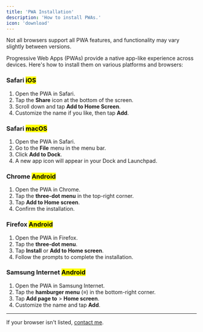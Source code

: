 ```yaml
---
title: 'PWA Installation'
description: 'How to install PWAs.'
icon: 'download'
---
```


<Note>Not all browsers support all PWA features, and functionality may vary slightly between versions.</Note>

Progressive Web Apps (PWAs) provide a native app-like experience across devices.
Here's how to install them on various platforms and browsers:

### Safari <mark>iOS</mark>
1. Open the PWA in Safari.
2. Tap the **Share** icon at the bottom of the screen.
3. Scroll down and tap **Add to Home Screen**.
4. Customize the name if you like, then tap **Add**.

### Safari <mark>macOS</mark>
1. Open the PWA in Safari.
2. Go to the **File** menu in the menu bar.
3. Click **Add to Dock**.
4. A new app icon will appear in your Dock and Launchpad.

### Chrome <mark>Android</mark>
1. Open the PWA in Chrome.
2. Tap the **three-dot menu** in the top-right corner.
3. Tap **Add to Home screen**.
4. Confirm the installation.

### Firefox <mark>Android</mark>
1. Open the PWA in Firefox.
2. Tap the **three-dot menu**.
3. Tap **Install** or **Add to Home screen**.
4. Follow the prompts to complete the installation.

### Samsung Internet <mark>Android</mark>
1. Open the PWA in Samsung Internet.
2. Tap the **hamburger menu** (≡) in the bottom-right corner.
3. Tap **Add page to** > **Home screen**.
4. Customize the name and tap **Add**.

---
If your browser isn't listed, <a href="mailto:ash@asboy2035.com">contact me</a>.
